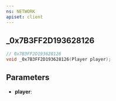 ```yaml
---
ns: NETWORK
apiset: client
---
```

## _0x7B3FF2D193628126

```c
// 0x7B3FF2D193628126
void _0x7B3FF2D193628126(Player player);
```


## Parameters
* **player**: